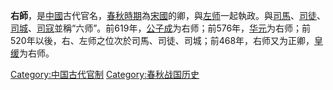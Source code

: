 {{unreferenced|time=2012-10-27}} 
'''右師'''，是[[中國|中國]]古代官名，[[春秋時期|春秋時期]]為[[宋國|宋國]]的卿，與[[左师|左师]]一起執政。與[[司馬|司馬]]、[[司徒|司徒]]、[[司城|司城]]、[[司寇|司寇]]並稱“六师”。前619年，[[公子成|公子成]]为右师；前576年，[[华元|华元]]为右师；前520年以後，右、左师之位次於司馬、司徒、司城；前468年，右师又为正卿，[[皇缓|皇缓]]为右师。

{{中国政府首脑}}

[[Category:中国古代官制|Category:中国古代官制]]
[[Category:春秋战国历史|Category:春秋战国历史]]
